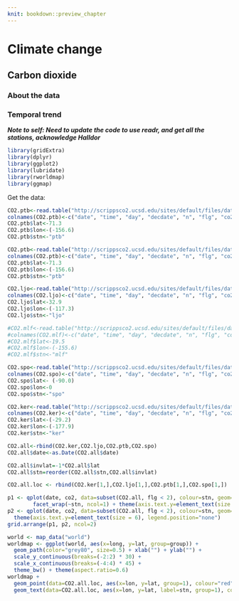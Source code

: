 ```yaml
---
knit: bookdown::preview_chapter
---
```


# Climate change

## Carbon dioxide

### About the data

### Temporal trend

***Note to self: Need to update the code to use readr, and get all the stations, acknowledge Halldor***

```r
library(gridExtra)
library(dplyr)
library(ggplot2)
library(lubridate)
library(rworldmap)
library(ggmap)
```

Get the data:

```r
CO2.ptb<-read.table("http://scrippsco2.ucsd.edu/sites/default/files/data/flask_co2_and_isotopic/daily_co2/fldav_ptb.csv", sep=",", skip=69)
colnames(CO2.ptb)<-c("date", "time", "day", "decdate", "n", "flg", "co2")
CO2.ptb$lat<-71.3
CO2.ptb$lon<-(-156.6)
CO2.ptb$stn<-"ptb"
```

```r
CO2.ptb<-read.table("http://scrippsco2.ucsd.edu/sites/default/files/data/flask_co2_and_isotopic/daily_co2/fldav_ptb.csv", sep=",", skip=69)
colnames(CO2.ptb)<-c("date", "time", "day", "decdate", "n", "flg", "co2")
CO2.ptb$lat<-71.3
CO2.ptb$lon<-(-156.6)
CO2.ptb$stn<-"ptb"

CO2.ljo<-read.table("http://scrippsco2.ucsd.edu/sites/default/files/data/flask_co2_and_isotopic/daily_co2/fldav_ljo.csv", sep=",", skip=69)
colnames(CO2.ljo)<-c("date", "time", "day", "decdate", "n", "flg", "co2")
CO2.ljo$lat<-32.9
CO2.ljo$lon<-(-117.3)
CO2.ljo$stn<-"ljo"

#CO2.mlf<-read.table("http://scrippsco2.ucsd.edu/sites/default/files/data/flask_co2_and_isotopic/daily_co2/fldav_mlf.csv", sep=",", skip=69)
#colnames(CO2.mlf)<-c("date", "time", "day", "decdate", "n", "flg", "co2")
#CO2.mlf$lat<-19.5
#CO2.mlf$lon<-(-155.6)
#CO2.mlf$stn<-"mlf"

CO2.spo<-read.table("http://scrippsco2.ucsd.edu/sites/default/files/data/flask_co2_and_isotopic/daily_co2/fldav_spo.csv", sep=",", skip=69)
colnames(CO2.spo)<-c("date", "time", "day", "decdate", "n", "flg", "co2")
CO2.spo$lat<- (-90.0)
CO2.spo$lon<-0
CO2.spo$stn<-"spo"

CO2.ker<-read.table("http://scrippsco2.ucsd.edu/sites/default/files/data/flask_co2_and_isotopic/daily_co2/fldav_ker.csv", sep=",", skip=69)
colnames(CO2.ker)<-c("date", "time", "day", "decdate", "n", "flg", "co2")
CO2.ker$lat<-(-29.2)
CO2.ker$lon<-(-177.9)
CO2.ker$stn<-"ker"

CO2.all<-rbind(CO2.ker,CO2.ljo,CO2.ptb,CO2.spo)
CO2.all$date<-as.Date(CO2.all$date)

CO2.all$invlat=-1*CO2.all$lat
CO2.all$stn=reorder(CO2.all$stn,CO2.all$invlat)

CO2.all.loc <- rbind(CO2.ker[1,],CO2.ljo[1,],CO2.ptb[1,],CO2.spo[1,])

p1 <- qplot(date, co2, data=subset(CO2.all, flg < 2), colour=stn, geom="line",xlab="Year",ylab="CO2 (ppm)") + 
		facet_wrap(~stn, ncol=1) + theme(axis.text.y=element_text(size = 6), legend.position="none")
p2 <- qplot(date, co2, data=subset(CO2.all, flg < 2), colour=stn, geom="line",xlab="Year",ylab="CO2 (ppm)") + 
  theme(axis.text.y=element_text(size = 6), legend.position="none")
grid.arrange(p1, p2, ncol=2)
```

```r
world <- map_data("world")
worldmap <- ggplot(world, aes(x=long, y=lat, group=group)) +
  geom_path(color="grey80", size=0.5) + xlab("") + ylab("") +
  scale_y_continuous(breaks=(-2:2) * 30) +
  scale_x_continuous(breaks=(-4:4) * 45) +
  theme_bw() + theme(aspect.ratio=0.6)
worldmap + 
  geom_point(data=CO2.all.loc, aes(x=lon, y=lat, group=1), colour="red", size=2, alpha=0) +
  geom_text(data=CO2.all.loc, aes(x=lon, y=lat, label=stn, group=1), colour="orange", size=5)
```



